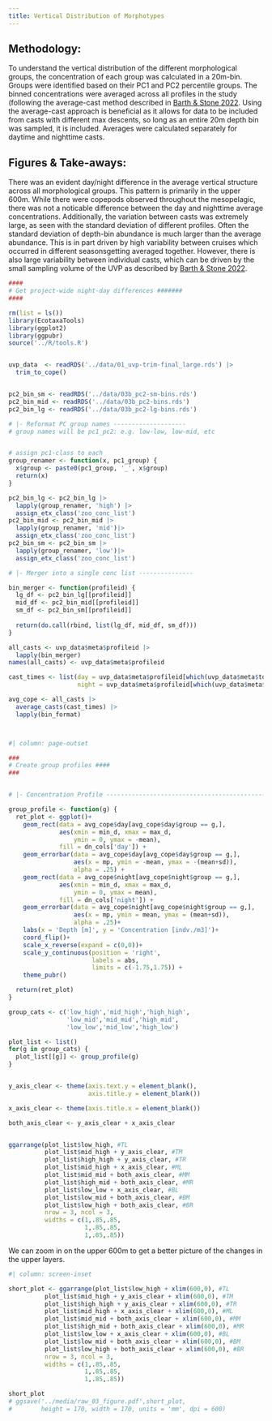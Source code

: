 ```yaml
---
title: Vertical Distribution of Morphotypes
---
```


## Methodology:

To understand the vertical distribution of the different morphological groups, the concentration of each group was calculated in a 20m-bin. Groups were identified based on their PC1 and PC2 percentile groups. The binned concentrations were averaged across all profiles in the study (following the average-cast method described in [Barth & Stone 2022](https://thealexbarth.github.io/Oligotrophic_in-situ_net_comparison/main_analysis_03.html). Using the average-cast approach is beneficial as it allows for data to be included from casts with different max descents, so long as an entire 20m depth bin was sampled, it is included. Averages were calculated separately for daytime and nighttime casts.

## Figures & Take-aways:

There was an evident day/night difference in the average vertical structure across all morphological groups. This pattern is primarily in the upper 600m. While there were copepods observed throughout the mesopelagic, there was not a noticable difference between the day and nighttime average concentrations. Additionally, the variation between casts was extremely large, as seen with the standard deviation of different profiles. Often the standard deviation of depth-bin abundance is much larger than the average abundance. This is in part driven by high variability between cruises which occurred in different seasonsgetting averaged together. However, there is also large variability between individual casts, which can be driven by the small sampling volume of the UVP as described by [Barth & Stone 2022](https://www.frontiersin.org/articles/10.3389/fmars.2022.898057/full).



```r

####
# Get project-wide night-day differences #######
####

rm(list = ls())
library(EcotaxaTools)
library(ggplot2)
library(ggpubr)
source('../R/tools.R')


uvp_data  <- readRDS('../data/01_uvp-trim-final_large.rds') |> 
  trim_to_cope()


pc2_bin_sm <- readRDS('../data/03b_pc2-sm-bins.rds')
pc2_bin_mid <- readRDS('../data/03b_pc2-bins.rds')
pc2_bin_lg <- readRDS('../data/03b_pc2-lg-bins.rds')

# |- Reformat PC group names --------------------
# group names will be pc1_pc2: e.g. low-low, low-mid, etc


# assign pc1-class to each
group_renamer <- function(x, pc1_group) {
  x$group <- paste0(pc1_group, '_', x$group)
  return(x)
}

pc2_bin_lg <- pc2_bin_lg |> 
  lapply(group_renamer, 'high') |> 
  assign_etx_class('zoo_conc_list')
pc2_bin_mid <- pc2_bin_mid |> 
  lapply(group_renamer, 'mid')|> 
  assign_etx_class('zoo_conc_list')
pc2_bin_sm <- pc2_bin_sm |> 
  lapply(group_renamer, 'low')|> 
  assign_etx_class('zoo_conc_list')

# |- Merger into a single conc list ---------------

bin_merger <- function(profileid) {
  lg_df <- pc2_bin_lg[[profileid]]
  mid_df <- pc2_bin_mid[[profileid]]
  sm_df <- pc2_bin_sm[[profileid]]
  
  return(do.call(rbind, list(lg_df, mid_df, sm_df)))
}

all_casts <- uvp_data$meta$profileid |> 
  lapply(bin_merger)
names(all_casts) <- uvp_data$meta$profileid

cast_times <- list(day = uvp_data$meta$profileid[which(uvp_data$meta$tod == 'day')],
                   night = uvp_data$meta$profileid[which(uvp_data$meta$tod == 'night')])

avg_cope <- all_casts |> 
  average_casts(cast_times) |> 
  lapply(bin_format)




```



```r


#| column: page-outset

###
# Create group profiles ####
###


# |- Concentration Profile --------------------------------------------

group_profile <- function(g) {
  ret_plot <- ggplot()+
    geom_rect(data = avg_cope$day[avg_cope$day$group == g,],
              aes(xmin = min_d, xmax = max_d,
                  ymin = 0, ymax = -mean),
              fill = dn_cols['day']) +
    geom_errorbar(data = avg_cope$day[avg_cope$day$group == g,],
                  aes(x = mp, ymin = -mean, ymax = -(mean+sd)),
                  alpha = .25) +
    geom_rect(data = avg_cope$night[avg_cope$night$group == g,],
              aes(xmin = min_d, xmax = max_d,
                  ymin = 0, ymax = mean),
              fill = dn_cols['night']) +
    geom_errorbar(data = avg_cope$night[avg_cope$night$group == g,],
                  aes(x = mp, ymin = mean, ymax = (mean+sd)),
                  alpha = .25)+
    labs(x = 'Depth [m]', y = 'Concentration [indv./m3]')+
    coord_flip()+
    scale_x_reverse(expand = c(0,0))+
    scale_y_continuous(position = 'right',
                       labels = abs,
                       limits = c(-1.75,1.75)) +
    theme_pubr()

  return(ret_plot)
}

group_cats <- c('low_high','mid_high','high_high',
                'low_mid','mid_mid','high_mid',
                'low_low','mid_low','high_low')

plot_list <- list()
for(g in group_cats) {
  plot_list[[g]] <- group_profile(g)
}


y_axis_clear <- theme(axis.text.y = element_blank(),
                      axis.title.y = element_blank())

x_axis_clear <- theme(axis.title.x = element_blank())

both_axis_clear <- y_axis_clear + x_axis_clear


ggarrange(plot_list$low_high, #TL
          plot_list$mid_high + y_axis_clear, #TM
          plot_list$high_high + y_axis_clear, #TR
          plot_list$mid_high + x_axis_clear, #ML
          plot_list$mid_mid + both_axis_clear, #MM
          plot_list$high_mid + both_axis_clear, #MR
          plot_list$low_low + x_axis_clear, #BL
          plot_list$low_mid + both_axis_clear, #BM
          plot_list$low_high + both_axis_clear, #BR
          nrow = 3, ncol = 3,
          widths = c(1,.85,.85,
                     1,.85,.85,
                     1,.85,.85))
```


We can zoom in on the upper 600m to get a better picture of the changes in the upper layers.

```r

#| column: screen-inset

short_plot <- ggarrange(plot_list$low_high + xlim(600,0), #TL
          plot_list$mid_high + y_axis_clear + xlim(600,0), #TM
          plot_list$high_high + y_axis_clear + xlim(600,0), #TR
          plot_list$mid_high + x_axis_clear + xlim(600,0), #ML
          plot_list$mid_mid + both_axis_clear + xlim(600,0), #MM
          plot_list$high_mid + both_axis_clear + xlim(600,0), #MR
          plot_list$low_low + x_axis_clear + xlim(600,0), #BL
          plot_list$low_mid + both_axis_clear + xlim(600,0), #BM
          plot_list$low_high + both_axis_clear + xlim(600,0), #BR
          nrow = 3, ncol = 3,
          widths = c(1,.85,.85,
                     1,.85,.85,
                     1,.85,.85))

short_plot
# ggsave('../media/raw_03_figure.pdf',short_plot,
#        height = 170, width = 170, units = 'mm', dpi = 600)
```